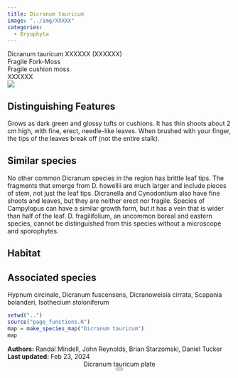```yaml
---
title: Dicranum tauricum
image: "../img/XXXXX"
categories:
  - Bryophyta
---
```


<div class="info-panel">
 <div class="info-top">
  <div class="taxon-scientific"><span class="taxon-name">Dicranum tauricum</span> <span class="taxon-authority">XXXXXX</span> <span class="taxon-family">(XXXXXX)</span></div>
  <div class="taxon-common">Fragile Fork-Moss</div>
 </div>
 <div class="info-bottom">
  <div class="taxon-qnd">Fragile cushion moss</div>
  <div class="taxon-abundance">XXXXXX</div>
 </div>
</div>
<div class="imerss-content-frame">
 <div class="imerss-image-header">
  <div class="imerss-image-holder imerss-column-left" data-toggle="tooltip" style="background-image: url(../img/XXXXX)" title="XXXXX">
  </div>

  <div class="imerss-image-holder imerss-column-right" data-toggle="tooltip" style="background-image: url(../img/XXXXX)" title="XXXXX">
  </div>
 
 </div>
 <div class="imerss-content-lower">
  <div class="imerss-column-left">
  <div class="tab-microscope" data-micromodal-trigger="modal-plate">
  <img src="../img/bryo guide microscope.png"/>
  </div>

<h2>Distinguishing Features</h2>

Grows as dark green and glossy tufts or cushions. It has thin shoots about 2 cm high, with fine, erect, needle-like leaves. When brushed with your finger, the tips of the leaves break off (not the entire stalk).

<h2>Similar species</h2>

No other common Dicranum species in the region has brittle leaf tips. The fragments that emerge from D. howellii are much larger and include pieces of stem, not just the leaf tips. Dicranella and Cynodontium also have fine shoots and leaves, but they are neither erect nor fragile. Species of Campylopus can have a similar growth form, but it has a vein that is wider than half of the leaf. D. fragilifolium, an uncommon boreal and eastern species, cannot be distinguished from this species without a microscope and sporophytes.

<h2>Habitat</h2>



<h2>Associated species</h2>

Hypnum circinale, Dicranum fuscensens, Dicranoweisia cirrata, Scapania bolanderi, Isothecium stoloniferum
</div>

<div class="imerss-column-right">

<div class="imerss-image-holder imerss-column-right" data-toggle="tooltip" style="background-image: url(../img/XXXXX)" title="XXXXX">
</div>

<div class="imerss-map-holder">
```r
setwd("..")
source("page_functions.R")
map = make_species_map("Dicranum tauricum")
map
```
</div>

</div>

</div>
</div>

<div class="taxon-footer">
 <div class="taxon-authors"><b>Authors:</b> <span>Randal Mindell, John Reynolds, Brian Starzomski, Daniel Tucker</span></div>
 <div class="taxon-update"><b>Last updated:</b> <span>Feb 23, 2024</span></div>
</div>

<div class="modal micromodal-slide" id="modal-plate" aria-hidden="true">
 <div class="modal__overlay" tabindex="-1" data-micromodal-close>
  <div class="modal__container" role="dialog" aria-modal="true" aria-labelledby="modal-plate-title" >
   <header class="modal__header">
   <div class="modal__title" id="modal-plate-title">
  Dicranum tauricum plate
   </div>
   <button class="modal__close" aria-label="Close" data-micromodal-close></button>
   </header>
  <div class="modal__content" id="modal-plate-content">
   <div class="imerss-image-holder" data-toggle="tooltip" style="background-image: url(../img/XXXXX)" title="XXXXX">
  </div>
  </div>
  </div>
 </div>
</div>

<script src="../js/micromodal.min.js"></script>
<link href="../css/style-taxon.css" rel="stylesheet">
<link href="../css/micromodal.css" rel="stylesheet">

<script>
MicroModal.init();
</script>

